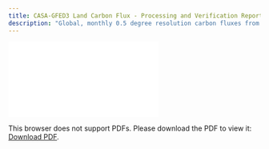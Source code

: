 ```yaml
---
title: CASA-GFED3 Land Carbon Flux - Processing and Verification Report
description: "Global, monthly 0.5 degree resolution carbon fluxes from Net Primary Production (NPP), heterotrophic respiration (Rh), wildfire emissions (FIRE), and fuel wood burning emissions (FUEL) derived from the CASA-GFED model, version 3"
---
```

<object data="./reports/casagfed-carbonflux-monthgrid-v3_Processing and Verification Report.pdf" type="application/pdf" width="1024px" height="1000px">
    <embed src="./reports/casagfed-carbonflux-monthgrid-v3_Processing and Verification Report.pdf">
        <p>This browser does not support PDFs. Please download the PDF to view it: <a href="./reports/casagfed-carbonflux-monthgrid-v3_Processing and Verification Report.pdf">Download PDF</a>.</p>
    </embed>
</object>